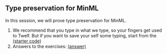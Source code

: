 == Type preservation for MinML ==

In this session, we will prove type preservation for MinML.

# We recommend that you type in what we type, so your fingers get used to Twelf. But if you want to save your self some typing, start from the [[POPL_Tutorial/Session 4 Starter|(starter code)]]
# Answers to the exercises: [[POPL Tutorial/Session 4 Answer|(answer)]]